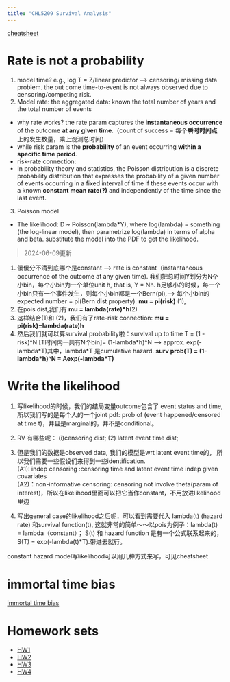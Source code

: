 ```yaml
---
title: "CHL5209 Survival Analysis"
---
```


[cheatsheet](survival_analysis_comps.pdf)

# Rate is not a probability 

1.  model time? e.g., log T = Z/linear predictor --\> censoring/ missing data problem. the out come time-to-event is not always observed due to censoring/competing risk.\
2.  Model rate: the aggregated data: known the total number of years and the total number of events

-   why rate works? the rate param captures the **instantaneous occurrence** of the outcome **at any given time**.（count of success = 每个**瞬时时间点**上的发生数量，乘上观测总时间）
-   while risk param is the **probability** of an event occurring **within a specific time period**.\
-   risk-rate connection:
-   In probability theory and statistics, the Poisson distribution is a discrete probability distribution that expresses the probability of a given number of events occurring in a fixed interval of time if these events occur with a known **constant mean rate(?)** and independently of the time since the last event.\

3.  Poisson model\

-   The likelihood: D \~ Poisson(lambda\*Y), where log(lambda) = something (the log-linear model), then parametrize log(lambda) in terms of alpha and beta. substitute the model into the PDF to get the likelihood.

> 2024-06-09更新

1.  傻傻分不清到底哪个是constant --\> rate is constant（instantaneous occurrence of the outcome at any given time). 我们把总时间Y划分为N个小bin，每个小bin为一个单位unit h, that is, Y = Nh. h足够小的时候，每一个小bin只有一个事件发生，则每个小bin都是一个Bern(pi),--\> 每个小bin的expected number = pi(Bern dist property). **mu = pi(risk)** (1),\
2.  在pois dist,我们有 **mu = lambda(rate)\*h**(2)\
3.  这样结合(1)和 (2)，我们有了rate-risk connection: **mu = pi(risk)=lambda(rate)h**
4.  然后我们就可以算survival probability啦：survival up to time T = (1 - risk)\^N [T时间内一共有N个bin]= (1-lambda\*h)\^N --\> approx. exp(-lambda\*T)其中，lambda\*T 是cumulative hazard. **surv prob(T) = (1-lambda\*h)\^N = Aexp(-lambda\*T)**

# Write the likelihood


1. 写likelihood的时候，我们的结局变量outcome包含了 event status and time, 所以我们写的是每个人的一个joint pdf: prob of (event happened/censored at time t)，并且是marginal的，并不是conditional。 
2. RV 有哪些呢： (i)censoring dist; (2) latent event time dist; 
2. 但是我们的数据是observed data, 我们的模型是wrt latent event time的， 所以我们需要一些假设们来得到一些identification.  
  (A1): indep censoring :censoring time and latent event time indep given covariates           
  (A2)：non-informative censoring: censoring not involve theta(param of interest)，所以在likelihood里面可以把它当作constant，不用放进likelihood里边

2. 写出general case的likelihood之后呢，可以看到需要代入 lambda(t) (hazard rate) 和survival function(t), 这就非常的简单～～以pois为例子：lambda(t)  = lambda（constant）；
S(t) 和 hazard function 是有一个公式联系起来的，S(T) = exp(-lambda(t)*T).带进去就行。

constant hazard model写likelihood可以用几种方式来写，可见cheatsheet

# immortal time bias

[immortal time bias](2024_03_24_immortal_time_bias.pdf) 

# Homework sets

- [HW1](CHL5209_HW1_All_in_One.pdf)
- [HW2](CHL5209_HW2_All_in_One.pdf)
- [HW3](CHL5209_HW3.pdf)
- [HW4](CHL5209_HW4.pdf)




